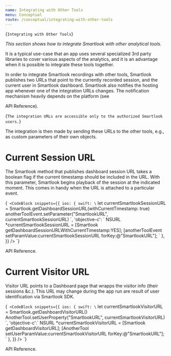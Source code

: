 ```yaml
---
name: Integrating with Other Tools
menu: Conceptual
route: /conceptual/integrating-with-other-tools
---
```



<TextBlock kind='title'>{`Integrating with Other Tools`}</TextBlock>

*This section shows how to integrate Smartlook with other analytical tools.*

It is a typical use-case that an app uses several specialized 3rd party libraries to cover various aspects of the analytics, and it is an advantage when it is possible to integrate these tools together.

In order to integrate Smartlook recordings with other tools, Smartlook publishes two URLs that point to the currently recorded session, and the current user in Smartlook dashboard. Smartlook also notifies the hosting app whenever one of the integration URLs changes. The notification mechanism heavily depends on the platform (see 
 
<Link to="/api_reference#integrations">API Reference</Link>).

<TextBlock kind="important">{`
The integration URLs are accessible only to the authorized Smartlook users.
`}</TextBlock>

The integration is then made by sending these URLs to the other tools, e.g., as custom parameters of their own objects.

# Current Session URL

The Smartlook method that publishes dashboard session URL takes a boolean flag if the current timestamp should be included in the URL. With this parameter, Smartlook begins playback of the session at the indicated moment. This comes in handy when the URL is attached to a particular event.

<TextBlock kind="example">{`
  <CodeBlock
    snippets={{
      ios: {
      swift: \`
let currentSmartlookSessionURL = Smartlook.getDashboardSessionURL(withCurrentTimestamp: true)
anotherToolEvent.setParameter("SmartlookURL", currentSmartlookSessionURL)
\`,
      'objective-c': \`
NSURL *currentSmartlookSessionURL = [Smartlook getDashboardSessionURLWithCurrentTimestamp:YES];
[anotherToolEvent setParamValue:currentSmartlookSessionURL forKey:@"SmartlookURL"];
\`
    },
  }}
/>
`}</TextBlock>

<Link to="/api_reference#dashboard-session-url">API Reference</Link>.

# Current Visitor URL

Visitor URL points to a Dashboard page that wrapps the visitor info (their sessions &c.). This URL may change during the app run are result of user identification via Smartlook SDK.

<TextBlock kind="example">{`
  <CodeBlock
    snippets={{
      ios: {
      swift: \`
let currentSmartlookVisitorURL = Smartlook.getDashboardVisitorURL()
AnotherTool.setUserProperty("SmartlookURL", currentSmartlookVisitorURL)
\`,
      'objective-c':\`
NSURL *currentSmartlookVisitorURL = [Smartlook getDashboardVisitorURL];
[AnotherTool setUserParamValue:currentSmartlookVisitorURL forKey:@"SmartlookURL"];
\`
    },
  }}
/>
`}</TextBlock>

<Link to="/api_reference#dashboard-visitor-url">API Reference</Link>.

